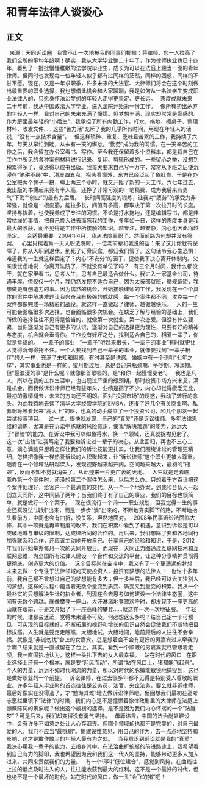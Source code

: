 # 和青年法律人谈谈心
## 正文
 
来源：天同诉讼圈
 
我曾不止一次地被我的同事们揶揄：蒋律师，您一人拉高了我们全所的平均年龄啊！确实，我从大学毕业整二十年了，作为律师执业也已十四年，看到了一批批懵懂稚嫩的法学院毕业生，成长为可以在法庭上独当一面的青年律师。但同时也发现每一位年轻人似乎都有过同样的茫然，同样的困惑，同样的不甘不愿。现在，又是一年求职季，许多未来的大法官、大律师们将会在这个时刻做出最重要的职业选择，我也想借此机会和大家聊聊，我是如何从一名法学生变成职业法律人的，只愿身怀法治梦想的年轻人走得更坚定、更长远。
 
态度成就未来
 
二十年前，我从中国政法大学毕业，进入法院开始第一份工作。
 
像所有初出茅庐的年轻人一样，我对自己的未来充满了憧憬。但梦想丰满，现实却常常是骨感的。作为庭里最年轻的“小后生”，我承担了所有内勤工作，打水、拖地、擦桌子、整理材料、收发文件……这些“苦力活”充斥了我的几乎所有时间，用现在年轻人的话说，“没有一点技术含量”。
 
但这样琐碎、重复、乏味且苦累的工作，我持续了六年。每天从早忙到晚，从未有一天的懈怠。“勤劳”成为我的习惯。在一天辛苦的工作之后，我会留在办公室看书、写作。至今我还保留着多个资料本，都是将自己在工作中所见的各种案例材料进行记录、复印、剪辑形成的。一些留心之举，没想到积累得多了，竟还得以成书出版。我每天要求自己写一万字，常常从下班之后便沉浸在“笔耕不缀”中，清晨四五点，抬头看窗外，东方已经泛起了鱼肚白，于是在办公室把两个凳子一拼，睡上两三个小时，就又开始了新的一天工作。六七年过去，我出版的书摞起来竟有半人高，还挣了非常可观的一笔稿费，成为我后来有勇气“下海”“创业”的最有力后盾。
 
长时间高强度的锻炼，让我对“疲劳”的承受力非常强，就像是一根皮筋，能拉多长，阀值有多高，都取决于第一次拉开时的长度。坚持与执着，也使我养成了专注的习惯。不论是打水拖地，还是编辑写书，都是非常枯燥的事情，把自己投入进去而忘我的工作，多年如一日，这样的态度本身是我最大的收获，而不见得是工作中所接触的知识。越专注，越安静，内心也因此而越坚定。
 
合适最重要
 
2004年4月，我从法院离职了，然而前路为何却并没有答案。
 
心里只揣着第一天入职法院时，一位老前辈和我说的话：来了这儿你就有保障了，你从入职到退休，到死了订骨灰盒，都归我们管了。这句话令我心生恐惧：难道我的一生就这样固定了？内心“不安分”的因子，促使我下决心离开体制内。父亲很忧虑地说：你离开法院了，不就没有单位了吗？
 
有三个月时间，我什么都没干，就在家里看书，思考人生，思考自己最适合做什么。我进入一家基金公司，待遇丰厚，但仅仅一个月，我仍然发现不适合自己，因为太按部就班，循规蹈矩，我想做更有创造力的事。因为偶然的机会，开始接触律师的工作，我发现在一个个具体的案件中解决难题让我兴奋且有极强的成就感，每一个案件都不同，攻克每一个案件都像完成一场精彩的战役。就这样一直做起了律师，越做越快乐。
 
人的一生可能会面临很多次选择，也会面临很多次机会。在缺乏了解与经验的基础上，我们所做的选择往往不见得是恰当的，就像第一次就业，第一次恋爱。但没有什么要紧，当你逐渐对自己有更多的认识，逐渐对自己的选择更为理性，只要有好的精神与态度，机会就会垂青你。工作没有好坏之分，找到适合自己的，相爱一辈子，你就是幸福的。
 
一辈子的事业
 
“一辈子”听起来很长，“一辈子的事业”有时就更让人觉得沉甸得托不住。一个人要找到自己一辈子的事业，就像要找到“一辈子相伴”的人一样，充满了未知和困惑，有时甚至是诱惑。婚姻中有一个词叫“七年之痒”，其实事业也是一样的。蜜月期过后，总是会迎来瓶颈期、争吵期、冷淡期。但“最浪漫的事”是什么呢？就像那首歌唱的，是“和你一起慢慢变老”。
 
我也是凡人，所以在我的工作生涯中，也出现过严重的瓶颈期。那时投资市场方兴未艾，满是机会，而我做诉讼律师已经有些年头，业绩是攒了不少，内心却觉得疲乏无比，最初的激情褪去，未来的方向还不明朗。面对“投资市场”的诱惑，我动了转行的念头。为此我特地去读了清华大学经管学院的EMBA，还报了好几个有关商业啊、私募啊等等看起来“高大上”的班，也真的动手成立了一个投资公司，和几个朋友一起尝试投资项目。
 
试一试，很快就发现，自己的“真爱”还是诉讼律师。多年法律思维的训练，尤其是在诉讼中练就的风险意识，使我“解决难题”的能力，远远大于“冒险”的能力。在诉讼中我可以如鱼得水，换一个领域，还真就捉襟见肘了。
 
这一次“出轨”让我笃定了我要和诉讼过一辈子的决心。从此回归，再也不三心二意，满心满脑只想着怎样让我们的诉讼技能更扎实，让我们围绕诉讼的管理更精细，怎样把像我一样热爱诉讼的人积聚起来，让“诉讼律师”这个职业更被人尊重。随着在一个领域钻研越深入，发现视野越来越开阔，空间越来越大，最初的“瓶颈”，反而不知不觉就消失了，从此迎来一片更广袤的天地。
 
人生就是走着瞧
 
我办第一个案件时，还没想第二个案件怎么来，以后怎么办。只想着千方百计把这个案件处理好，给客户一个最满意的交代。从一个一个地办案，到我和合伙人一起创立天同所，这中间隔了两年；当我们终于有了自己的事业，我们的目标也很简单，就是做好一个个案子。
 
现在很流行一个词——职业规划，但我觉得一生的事业还真没法“规划”出来，而是一步步“淌”出来的，不断地夯实脚下的路，不断地抬头看前方，中间也会有曲折，没关系，坦然地面对。
 
2008年民事诉讼法面临大修，其中一项就是再审制度的改革。我们在积累中看到了机遇，意识到诉讼是可以突破地域与审级的限制，达成律所间的合作的。再后来，我们想除了要和各地同行加强联系和合作，还应该主动地开放自己、分享自己的经验和知识，于是，2012年我们开始举办每月一次的天同开放日。而现在，天同正力图通过互联网技术和互联网思维，为全国所有法律人建设一个合作和交流的平台，让这种分享精神贯彻得更彻底，创造更大的价值。
 
这个目标尚在奋斗中，我又有了一个更遥远的梦想：未来去做一个专注于法律领域的天使投资人，投资有梦想的法律人！
 
也许十多年前，我自己都不曾想过自己的梦想能有多大；但十多年后，我已经可以去关注别人的梦想。这样的过程中蕴含着无数个量变到质变、质变又到量变的积累。我从一个最朴实的只想解决生计的执业者，到现在会去思考如何建设一个法律生态圈，这中间有无数个跨越。就像攀登一座山，大汗淋漓地登顶欢呼时，却发现下一座更高的山就在眼前，于是又开始了下一座高峰的攀登……就这样一次一次地征服。
 
年轻的时候，谁都会迷茫，觉得未来遥不可及。何必想这么多呢？给自己定一个可预见、可实现的目标就好，不断拓展的视野和增长的见识自然会促使我们不断地把目标拔高。人生就是要走走瞧瞧，大胆地试，大胆地闯，瞻前顾后的人往往不会幸福。就像是“非诚勿扰”台上的女嘉宾，总是想着会不会有更好的男嘉宾过来牵我的手啊？结果就是一直被留在了台上。其实，看到一个顺眼的男嘉宾就尽管跟着走呗，我一直固执地认为，这样一头扎下去的女人最幸福。
 
站在时代的风口
 
在职业选择上还有一个根本，就是要“迎风而动”，所谓“站在风口上，猪都能飞起来”。个人的力量，远远不如时代潮流的力量，所以对时代的脉搏能敏锐地捕捉到，这也是做好职业的一个前提。
 
诉讼律师，在过去很多年都不见得是特别受人尊敬的职业。许多年轻人毕业时的首选往往是公务员、法官、央企法务，要么就非诉律师，最后好像实在没得选了，才“勉为其难”地去做诉讼律师吧。但回想我们最初在高考志愿栏里填下“法律”的时候，我们内心是不是憧憬着像律政剧里的大律师在法庭上慷慨陈词的景象呢？做出这个最初的选择，是不是因为我们内心怀揣的一个“法庭梦”？可是后来，我们却变得没有勇气坚持。
 
毋庸讳言，中国的法治尚处建设中，会有许多不如意之处让人心存沮丧。但哪个领域却也都不是完美的，对自己最爱的人，我们不应当“最挑剔”。提建设性意见，用自己的作为，去一点点地坚持和影响，这才是敢作敢当的年轻人最有为之处。
 
当我意识到诉讼就是我的“真爱”，我决心用我一辈子的能力，去投身其中。在法治曲折蜿蜒的前进路途上，我希望看到自己有力的脚印，我也希望因为我和我们这一代人的坚持，能够带动更多人加入进来，共同来贡献我们的力量。
 
有一个词叫“低位建仓”，感觉到风势，在曲线往上拉的低点及时进入的人，往往能收获到最大的红利。这不是一个最好的时代，但也绝不是一个最坏的时代。站在时代的风口，做一头“会飞的猪”吧！
